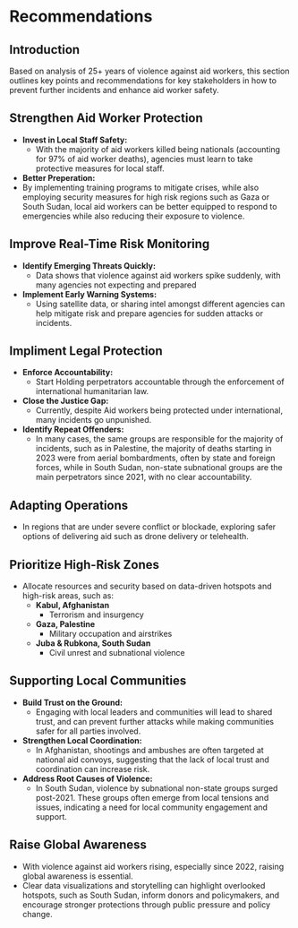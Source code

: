 # Recommendations
## Introduction

Based on analysis of 25+ years of violence against aid workers, this section outlines key points and recommendations for key stakeholders in how to prevent further incidents and enhance aid worker safety.

## Strengthen Aid Worker Protection 
- **Invest in Local Staff Safety:**
  -  With the  majority of aid workers killed being nationals (accounting for 97% of aid worker deaths), agencies must learn to take protective measures for local staff.
- **Better Preperation:**
 - By implementing training programs to mitigate crises, while also employing security measures for high risk regions such as Gaza or South Sudan, local aid workers can be better equipped to respond to emergencies while also reducing their exposure to violence.


## Improve Real-Time Risk Monitoring
- **Identify Emerging Threats Quickly:**
  - Data shows that violence against aid workers spike suddenly, with many agencies not expecting and prepared
- **Implement Early Warning Systems:**
  - Using satellite data, or sharing intel amongst different agencies can help mitigate risk and prepare agencies for sudden attacks or incidents. 


## Impliment Legal Protection
- **Enforce Accountability:**
  - Start Holding perpetrators accountable through the enforcement of international humanitarian law.
- **Close the Justice Gap:**
  - Currently, despite Aid workers being protected under international, many incidents go unpunished.
- **Identify Repeat Offenders:**
  - In many cases, the same groups are responsible for the majority of incidents, such as in Palestine, the majority of deaths starting in 2023 were from aerial bombardments, often by state and foreign forces, while in South Sudan, non-state subnational groups are the main perpetrators since 2021, with no clear accountability.
  
## Adapting Operations 
- In regions that are under severe conflict or blockade, exploring safer options of delivering aid such as drone delivery or telehealth. 

## Prioritize High-Risk Zones
- Allocate resources and security based on data-driven hotspots and high-risk areas, such as:  
  - **Kabul, Afghanistan**  
    - Terrorism and insurgency

  - **Gaza, Palestine**  
    - Military occupation and airstrikes

  - **Juba & Rubkona, South Sudan**  
    - Civil unrest and subnational violence

## Supporting Local Communities 
- **Build Trust on the Ground:**
  - Engaging with local leaders and communities will lead to shared trust, and can prevent further attacks while making communities safer for all parties involved.
- **Strengthen Local Coordination:**
  - In Afghanistan, shootings and ambushes are  often targeted at  national aid convoys, suggesting that the lack of local trust and coordination can increase risk.
- **Address Root Causes of Violence:**
  - In South Sudan, violence by subnational non-state groups surged post-2021. These groups often emerge from local tensions and issues, indicating a need for local community engagement and support.

## Raise Global Awareness
- With violence against aid workers rising, especially since 2022, raising global awareness is essential.
- Clear data visualizations and storytelling can highlight overlooked hotspots, such as South Sudan, inform donors and policymakers, and encourage stronger protections through public pressure and policy change.





